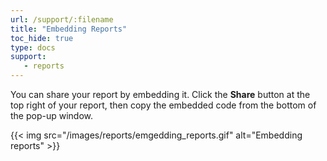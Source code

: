 ```yaml
---
url: /support/:filename
title: "Embedding Reports"
toc_hide: true
type: docs
support:
   - reports
---
```

You can share your report by embedding it. Click the **Share** button at the top right of your report, then copy the embedded code from the bottom of the pop-up window.

{{< img src="/images/reports/emgedding_reports.gif" alt="Embedding reports" >}}